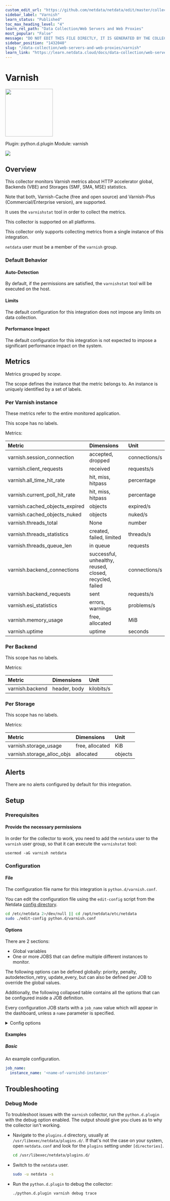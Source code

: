 ```yaml
---
custom_edit_url: "https://github.com/netdata/netdata/edit/master/collectors/python.d.plugin/varnish/metadata.yaml"
sidebar_label: "Varnish"
learn_status: "Published"
toc_max_heading_level: "4"
learn_rel_path: "Data Collection/Web Servers and Web Proxies"
most_popular: "False"
message: "DO NOT EDIT THIS FILE DIRECTLY, IT IS GENERATED BY THE COLLECTOR'S metadata.yaml FILE"
sidebar_position: "1432040"
slug: "/data-collection/web-servers-and-web-proxies/varnish"
learn_link: "https://learn.netdata.cloud/docs/data-collection/web-servers-and-web-proxies/varnish"
---
```



# Varnish


<img src="https://netdata.cloud/img/varnish.svg" width="150"/>


Plugin: python.d.plugin
Module: varnish

<img src="https://img.shields.io/badge/maintained%20by-Netdata-%2300ab44" />

## Overview

This collector monitors Varnish metrics about HTTP accelerator global, Backends (VBE) and Storages (SMF, SMA, MSE) statistics.

Note that both, Varnish-Cache (free and open source) and Varnish-Plus (Commercial/Enterprise version), are supported.


It uses the `varnishstat` tool in order to collect the metrics.


This collector is supported on all platforms.

This collector only supports collecting metrics from a single instance of this integration.

`netdata` user must be a member of the `varnish` group.


### Default Behavior

#### Auto-Detection

By default, if the permissions are satisfied, the `varnishstat` tool will be executed on the host.

#### Limits

The default configuration for this integration does not impose any limits on data collection.

#### Performance Impact

The default configuration for this integration is not expected to impose a significant performance impact on the system.


## Metrics

Metrics grouped by *scope*.

The scope defines the instance that the metric belongs to. An instance is uniquely identified by a set of labels.



### Per Varnish instance

These metrics refer to the entire monitored application.

This scope has no labels.

Metrics:

| Metric | Dimensions | Unit |
|:------|:----------|:----|
| varnish.session_connection | accepted, dropped | connections/s |
| varnish.client_requests | received | requests/s |
| varnish.all_time_hit_rate | hit, miss, hitpass | percentage |
| varnish.current_poll_hit_rate | hit, miss, hitpass | percentage |
| varnish.cached_objects_expired | objects | expired/s |
| varnish.cached_objects_nuked | objects | nuked/s |
| varnish.threads_total | None | number |
| varnish.threads_statistics | created, failed, limited | threads/s |
| varnish.threads_queue_len | in queue | requests |
| varnish.backend_connections | successful, unhealthy, reused, closed, recycled, failed | connections/s |
| varnish.backend_requests | sent | requests/s |
| varnish.esi_statistics | errors, warnings | problems/s |
| varnish.memory_usage | free, allocated | MiB |
| varnish.uptime | uptime | seconds |

### Per Backend



This scope has no labels.

Metrics:

| Metric | Dimensions | Unit |
|:------|:----------|:----|
| varnish.backend | header, body | kilobits/s |

### Per Storage



This scope has no labels.

Metrics:

| Metric | Dimensions | Unit |
|:------|:----------|:----|
| varnish.storage_usage | free, allocated | KiB |
| varnish.storage_alloc_objs | allocated | objects |



## Alerts

There are no alerts configured by default for this integration.


## Setup

### Prerequisites

#### Provide the necessary permissions

In order for the collector to work, you need to add the `netdata` user to the `varnish` user group, so that it can execute the `varnishstat` tool:

```
usermod -aG varnish netdata
```



### Configuration

#### File

The configuration file name for this integration is `python.d/varnish.conf`.


You can edit the configuration file using the `edit-config` script from the
Netdata [config directory](/docs/configuring/configuration#the-netdata-config-directory).

```bash
cd /etc/netdata 2>/dev/null || cd /opt/netdata/etc/netdata
sudo ./edit-config python.d/varnish.conf
```
#### Options

There are 2 sections:

* Global variables
* One or more JOBS that can define multiple different instances to monitor.

The following options can be defined globally: priority, penalty, autodetection_retry, update_every, but can also be defined per JOB to override the global values.

Additionally, the following collapsed table contains all the options that can be configured inside a JOB definition.

Every configuration JOB starts with a `job_name` value which will appear in the dashboard, unless a `name` parameter is specified.


<details><summary>Config options</summary>

| Name | Description | Default | Required |
|:----|:-----------|:-------|:--------:|
| instance_name | the name of the varnishd instance to get logs from. If not specified, the local host name is used. |  | True |
| update_every | Sets the default data collection frequency. | 10 | False |
| priority | Controls the order of charts at the netdata dashboard. | 60000 | False |
| autodetection_retry | Sets the job re-check interval in seconds. | 0 | False |
| penalty | Indicates whether to apply penalty to update_every in case of failures. | yes | False |
| name | Job name. This value will overwrite the `job_name` value. JOBS with the same name are mutually exclusive. Only one of them will be allowed running at any time. This allows autodetection to try several alternatives and pick the one that works. |  | False |

</details>

#### Examples

##### Basic

An example configuration.

```yaml
job_name:
  instance_name: '<name-of-varnishd-instance>'

```


## Troubleshooting

### Debug Mode

To troubleshoot issues with the `varnish` collector, run the `python.d.plugin` with the debug option enabled. The output
should give you clues as to why the collector isn't working.

- Navigate to the `plugins.d` directory, usually at `/usr/libexec/netdata/plugins.d/`. If that's not the case on
  your system, open `netdata.conf` and look for the `plugins` setting under `[directories]`.

  ```bash
  cd /usr/libexec/netdata/plugins.d/
  ```

- Switch to the `netdata` user.

  ```bash
  sudo -u netdata -s
  ```

- Run the `python.d.plugin` to debug the collector:

  ```bash
  ./python.d.plugin varnish debug trace
  ```


